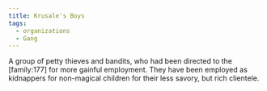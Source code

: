 ```yaml
---
title: Krusale's Boys
tags:
  - organizations
  - Gang
---
```


A group of petty thieves and bandits, who had been directed to the
\[family:177\] for more gainful employment. They have been employed as
kidnappers for non-magical children for their less savory, but rich clientele.
